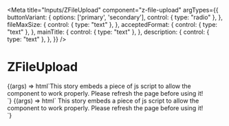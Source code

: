 

<Meta
  title="Inputs/ZFileUpload"
  component="z-file-upload"
  argTypes={{
    buttonVariant: {
      options: ['primary', 'secondary'],
      control: { type: "radio" },
    },
    fileMaxSize: {
      control: { type: "text" },
    },
    acceptedFormat: {
      control: { type: "text" },
    },
    mainTitle: {
      control: { type: "text" },
    },
    description: {
      control: { type: "text" },
    },
  }}
/>

# ZFileUpload

<Canvas>
  <Story
    name="ZFileUpload default version"
    args={{
      buttonVariant: ButtonVariantEnum.primary,
      fileMaxSize: "50",
      acceptedFormat: ".pdf, .doc, .tiff, .png, .jpg",
      mainTitle: "Allega un file",
      description:
        "Vuoi allegare un file per chiarire meglio la tua richiesta?",
    }}
  >
    {(args) => html`<z-heading level="4"
        >This story embeds a piece of js script to allow the component to work
        properly. Please refresh the page before using it!</z-heading
      ><br />
      <z-file-upload
        type="default"
        description="${args.description}"
        button-variant="${args.buttonVariant}"
        file-max-size="${args.fileMaxSize}"
        accepted-format="${args.acceptedFormat}"
        main-title="${args.mainTitle}"
      >
      </z-file-upload>
      <script>
        const uploader = document.querySelector("z-file-upload");
        let fileNumber = 0;
        document.addEventListener("fileInput", (e) => {
          fileNumber++;
          const item = e.detail;
          const chip = document.createElement("Z-FILE");
          chip.setAttribute("slot", "files");
          chip.setAttribute("file-number", fileNumber);
          chip.innerText = item.name;
          uploader.appendChild(chip);
        });
      </script>`}
  </Story>
</Canvas>

<Canvas>
  <Story
    name="ZFileUpload dragdrop version"
    args={{
      fileMaxSize: "50",
      acceptedFormat: ".pdf, .doc, .tiff, .png, .jpg",
      mainTitle: "Allega un file",
      description:
        "Vuoi allegare un file per chiarire meglio la tua richiesta?",
    }}
  >
    {(args) => html`
    <z-heading level="4">This story embeds a piece of js script to allow the component to work properly. Please refresh the page before using it!</z-heading><br>
    <z-file-upload type="dragdrop" 
                         file-max-size="${args.fileMaxSize}"
                         description="${args.description}"
                         accepted-format="${args.acceptedFormat}"}" 
                         main-title="${args.mainTitle}">
      </z-file-upload>
      <script>
        const uploader = document.querySelector("z-file-upload");
          document.addEventListener("fileInput", (e) => {
              const item = e.detail
                  const chip = document.createElement('Z-FILE')
                  chip.setAttribute('slot', 'files')
                  chip.setAttribute('filetype', item.type)
                  chip.innerText = item.name
                  uploader.appendChild(chip);
          })
        </script>`}
  </Story>
</Canvas>

<ArgsTable of="z-file-upload" />
